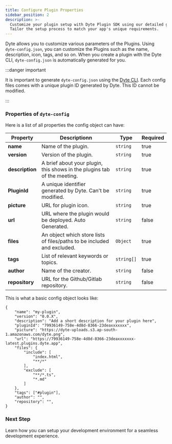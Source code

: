 ```yaml
---
title: Configure Plugin Properties
sidebar_position: 2
description: >-
  Customize your plugin setup with Dyte Plugin SDK using our detailed guide.
  Tailor the setup process to match your app's unique requirements.
---
```


Dyte allows you to customize various parameters of the Plugins. Using
`dyte-config.json`, you can customize the Plugins such as the name, description,
icon, tags, and so on. When you create a plugin with the Dyte CLI,
`dyte-config.json` is automatically generated for you.

:::danger important

It is important to generate `dyte-config.json` using the
[Dyte CLI](/cli/plugins). Each config files comes with a
unique plugin ID generated by Dyte. This ID cannot be modified.

:::

### Properties of `dyte-config`

Here is a list of all properties the config object can have:

| **Property**    | **Description**n                                                         | **Type**   | **Required** |
| --------------- | ------------------------------------------------------------------------ | ---------- | ------------ |
| **name**        | Name of the plugin.                                                      | `string`   | true         |
| **version**     | Version of the plugin.                                                   | `string`   | true         |
| **description** | A brief about your plugin, this shows in the plugins tab of the meeting. | `string`   | true         |
| **PluginId**    | A unique identifier generated by Dyte. Can't be modified.                | `string`   | true         |
| **picture**     | URL for plugin icon.                                                     | `string`   | true         |
| **url**         | URL where the plugin would be deployed. Auto Generated.                  | `string`   | false        |
| **files**       | An object which store lists of files/paths to be included and excluded.  | `Object`   | true         |
| **tags**        | List of relevant keywords or topics.                                     | `string[]` | true         |
| **author**      | Name of the creator.                                                     | `string`   | false        |
| **repository**  | URL for the Github/Gitlab repository.                                    | `string`   | false        |

[//]: # '| contentScript | Relative path to the file that uses MediaStreams API. | string | false |'

This is what a basic config object looks like:

```tsx
{
    "name": "my-plugin",
    "version": "0.0.X",
    "description": "Add a short description for your plugin here",
    "pluginId": "79936149-758e-4d8d-8366-23deaxxxxxxx",
    "picture": "https://dyte-uploads.s3.ap-south-1.amazonaws.com/dyte.png",
    "url": "https://79936149-758e-4d8d-8366-23deaxxxxxxx-latest.plugins.dyte.app",
    "files": {
        "include": [
            "index.html",
            "**/*"
        ],
        "exclude": [
            "**/*.ts",
            "*.md"
        ]
    },
    "tags": ["#plugin"],
    "author": "",
    "repository": "",
}
```

### Next Step

Learn how you can setup your development environment for a seamless development
experience.

<head>
  <title>Plugin SDK Configure Plugin Properties</title>
</head>
